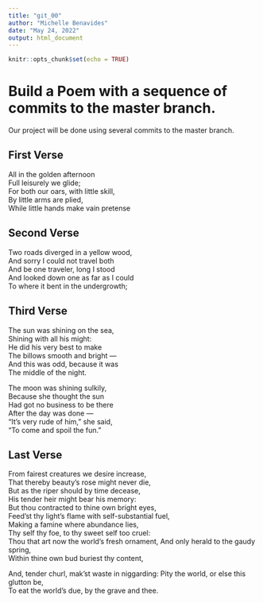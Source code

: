 ```yaml
---
title: "git_00"
author: "Michelle Benavides"
date: "May 24, 2022"
output: html_document
---
```


```r
knitr::opts_chunk$set(echo = TRUE)
```
# Build a Poem with a sequence of commits to the master branch.
Our project will be done using several commits to the master branch.
<!-- Do not modify or change any text in "!--" bracketed areas such as this --- these are instructions to
you, if you change any of this the git program will notice it and compromise your git merging strategy !-->

## First Verse 
<!--Put the first five lines of a poem by Lewis Carrol in this section!-->
All in the golden afternoon  
Full leisurely we glide;  
For both our oars, with little skill,  
By little arms are plied,  
While little hands make vain pretense  

## Second Verse
<!--Put the first five lines of a poem by Robert Frost here!-->
Two roads diverged in a yellow wood,  
And sorry I could not travel both  
And be one traveler, long I stood  
And looked down one as far as I could  
To where it bent in the undergrowth;  

## Third Verse
<!--Put the first two verses of The Walrus and the Carpenter here!-->
The sun was shining on the sea,  
Shining with all his might:  
He did his very best to make  
The billows smooth and bright —  
And this was odd, because it was  
The middle of the night.  

The moon was shining sulkily,  
Because she thought the sun  
Had got no business to be there  
After the day was done —  
“It’s very rude of him,” she said,  
“To come and spoil the fun.”  

## Last Verse
<!--Put a short poem of your choice 8-20 lines,here!-->
From fairest creatures we desire increase,  
That thereby beauty’s rose might never die,  
But as the riper should by time decease,  
His tender heir might bear his memory:  
But thou contracted to thine own bright eyes,  
Feed’st thy light’s flame with self-substantial fuel,  
Making a famine where abundance lies,  
Thy self thy foe, to thy sweet self too cruel:  
Thou that art now the world’s fresh ornament, 
And only herald to the gaudy spring,  
Within thine own bud buriest thy content,  

And, tender churl, mak’st waste in niggarding: 
Pity the world, or else this glutton be,  
To eat the world’s due, by the grave and thee.  